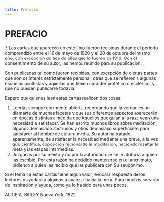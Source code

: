 ```yaml
---
title: Prefacio
---
```


# PREFACIO

<p>
<Pin lang="es">7</Pin> Las cartas que aparecen en este libro fueron recibidas durante el período comprendido entre el 16 de mayo de 1920 y el 20 de octubre del mismo año, con excepción de tres de ellas que lo fueron en 1919. Con el consentimiento de su autor, las hemos reunido para su publicación.
</p>

Son publicadas tal como fueron recibidas, con excepción de ciertas partes que son de interés estrictamente personal, otras que se refieren a algunas escuelas ocultistas y aquellas que tienen carácter profético o esotérico, y que no pueden publicarse todavía.

Espero que quienes lean estas cartas realicen dos cosas:

1. Leerlas siempre con mente abierta, recordando que la verdad es un diamante de muchas facetas y que sus diferentes aspectos aparecerán en épocas distintas a medida que Aquellos que guían a la raza vean una necesidad a satisfacer. Se han escrito muchos libros sobre meditación, algunos demasiado abstrusos y otros demasiado superficiales para satisfacer al hombre de cultura media. Su autor ha tratado, aparentemente, de satisfacer la necesidad mediante una breve, a la vez que científica, exposición racional de la meditación, haciendo resaltar la meta y las etapas intermedias.
2. Juzgarlas por su mérito y no por la autoridad que se le atribuya a quien las escribió. Por esta razón ha decidido mantenerse en el anonimato, pidiendo a quien las recibió que las publicara con Su seudónimo.

Si el tema de estas cartas tiene algún valor, evocará respuesta de los lectores y ayudará a algunos a avanzar hacia la meta. Para muchos servirán de inspiración y ayuda, como ya lo ha sido para unos pocos.

ALICE A. BAILEY Nueva York, 1922

